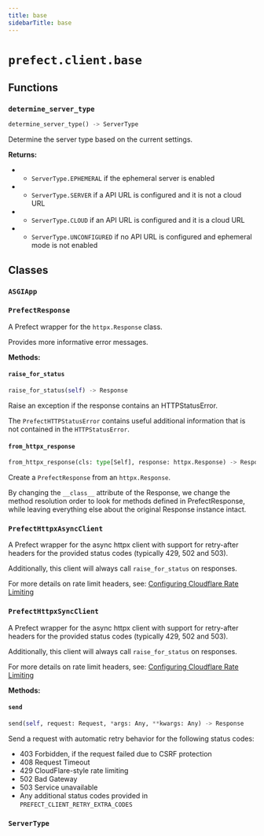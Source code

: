 ```yaml
---
title: base
sidebarTitle: base
---
```


# `prefect.client.base`

## Functions

### `determine_server_type` <sup><a href="https://github.com/prefecthq/prefect/blob/main/src/prefect/client/base.py#L637" target="_blank"><Icon icon="github" size="14" /></a></sup>

```python
determine_server_type() -> ServerType
```


Determine the server type based on the current settings.

**Returns:**
- - `ServerType.EPHEMERAL` if the ephemeral server is enabled
- - `ServerType.SERVER` if a API URL is configured and it is not a cloud URL
- - `ServerType.CLOUD` if an API URL is configured and it is a cloud URL
- - `ServerType.UNCONFIGURED` if no API URL is configured and ephemeral mode is
not enabled


## Classes

### `ASGIApp` <sup><a href="https://github.com/prefecthq/prefect/blob/main/src/prefect/client/base.py#L57" target="_blank"><Icon icon="github" size="14" /></a></sup>

### `PrefectResponse` <sup><a href="https://github.com/prefecthq/prefect/blob/main/src/prefect/client/base.py#L145" target="_blank"><Icon icon="github" size="14" /></a></sup>


A Prefect wrapper for the `httpx.Response` class.

Provides more informative error messages.


**Methods:**

#### `raise_for_status` <sup><a href="https://github.com/prefecthq/prefect/blob/main/src/prefect/client/base.py#L152" target="_blank"><Icon icon="github" size="14" /></a></sup>

```python
raise_for_status(self) -> Response
```

Raise an exception if the response contains an HTTPStatusError.

The `PrefectHTTPStatusError` contains useful additional information that
is not contained in the `HTTPStatusError`.


#### `from_httpx_response` <sup><a href="https://github.com/prefecthq/prefect/blob/main/src/prefect/client/base.py#L165" target="_blank"><Icon icon="github" size="14" /></a></sup>

```python
from_httpx_response(cls: type[Self], response: httpx.Response) -> Response
```

Create a `PrefectResponse` from an `httpx.Response`.

By changing the `__class__` attribute of the Response, we change the method
resolution order to look for methods defined in PrefectResponse, while leaving
everything else about the original Response instance intact.


### `PrefectHttpxAsyncClient` <sup><a href="https://github.com/prefecthq/prefect/blob/main/src/prefect/client/base.py#L178" target="_blank"><Icon icon="github" size="14" /></a></sup>


A Prefect wrapper for the async httpx client with support for retry-after headers
for the provided status codes (typically 429, 502 and 503).

Additionally, this client will always call `raise_for_status` on responses.

For more details on rate limit headers, see:
[Configuring Cloudflare Rate Limiting](https://support.cloudflare.com/hc/en-us/articles/115001635128-Configuring-Rate-Limiting-from-UI)


### `PrefectHttpxSyncClient` <sup><a href="https://github.com/prefecthq/prefect/blob/main/src/prefect/client/base.py#L404" target="_blank"><Icon icon="github" size="14" /></a></sup>


A Prefect wrapper for the async httpx client with support for retry-after headers
for the provided status codes (typically 429, 502 and 503).

Additionally, this client will always call `raise_for_status` on responses.

For more details on rate limit headers, see:
[Configuring Cloudflare Rate Limiting](https://support.cloudflare.com/hc/en-us/articles/115001635128-Configuring-Rate-Limiting-from-UI)


**Methods:**

#### `send` <sup><a href="https://github.com/prefecthq/prefect/blob/main/src/prefect/client/base.py#L543" target="_blank"><Icon icon="github" size="14" /></a></sup>

```python
send(self, request: Request, *args: Any, **kwargs: Any) -> Response
```

Send a request with automatic retry behavior for the following status codes:

- 403 Forbidden, if the request failed due to CSRF protection
- 408 Request Timeout
- 429 CloudFlare-style rate limiting
- 502 Bad Gateway
- 503 Service unavailable
- Any additional status codes provided in `PREFECT_CLIENT_RETRY_EXTRA_CODES`


### `ServerType` <sup><a href="https://github.com/prefecthq/prefect/blob/main/src/prefect/client/base.py#L630" target="_blank"><Icon icon="github" size="14" /></a></sup>
